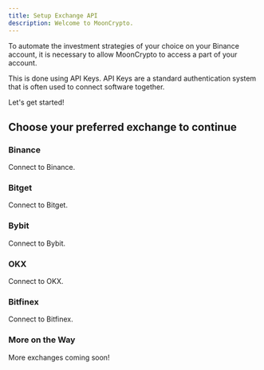 ```yaml
---
title: Setup Exchange API
description: Welcome to MoonCrypto.
---
```


To automate the investment strategies of your choice on your Binance account, it is necessary to allow MoonCrypto to access a part of your account.

This is done using API Keys. API Keys are a standard authentication system that is often used to connect software together.

Let's get started!

## Choose your preferred exchange to continue


<div className="grid sm:grid-cols-2 gap-4 mt-6">

<Card href="/docs/exchanges/connect-to-binance">

### Binance

Connect to Binance.

</Card>

<Card href="/docs/exchanges/connect-to-bitget">

### Bitget

Connect to Bitget.

</Card>

<Card href="/docs/exchanges/connect-to-bybit">

### Bybit

Connect to Bybit.

</Card>

<Card href="/docs/exchanges/connect-to-okx">

### OKX

Connect to OKX.

</Card>

<Card href="/docs/exchanges/connect-to-bitfinex">

### Bitfinex

Connect to Bitfinex.

</Card>

<Card href="#">

### More on the Way

More exchanges coming soon!

</Card>

</div>



